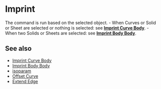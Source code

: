 
# Imprint

<Reference shortcut="Shift + I" button="In Suggested Commands Menu" buttonIcon="button-imprint" />

The command is run based on the selected object.
     - When Curves or Solid or Sheet are selected or nothing is selected: see [**Imprint Curve Body**](imprint-curve-body).
     - When two Solids or Sheets are selected: see [**Imprint Body Body**](imprint-body-body).

## See also
- [Imprint Curve Body](imprint-curve-body)
- [Imprint Body Body](imprint-body-body)
- [isoparam](isoparam)
- [Offset Curve](offset-curve)
- [Extend Edge](extend-edge)